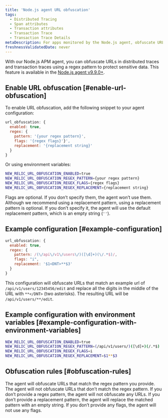 ```yaml
---
title: 'Node.js agent URL obfuscation'
tags:
  - Distributed Tracing
  - Span attributes
  - Transaction attributes
  - Transaction Trace
  - Transaction Trace Details
metaDescription: For apps monitored by the Node.js agent, obfuscate URLS in distributed traces and transaction traces with a regex pattern that protects sensitive data.
freshnessValidatedDate: never
---
```


With our Node.js APM agent, you can obfuscate URLs in distributed traces and transaction traces using a regex pattern to protect sensitive data. This feature is available in the [Node.js agent v9.9.0+](/docs/release-notes/agent-release-notes/nodejs-release-notes/).

## Enable URL obfuscation [#enable-url-obfuscation]

To enable URL obfuscation, add the following snippet to your agent configuration:

```js
url_obfuscation: {
  enabled: true,
  regex: {
    pattern: '{your regex pattern}',
    flags: '{regex flags}'}',
    replacement: '{replacement string}'
  }
}

```

Or using environment variables:

```bash
NEW_RELIC_URL_OBFUSCATION_ENABLED=true
NEW_RELIC_URL_OBFUSCATION_REGEX_PATTERN={your regex pattern}
NEW_RELIC_URL_OBFUSCATION_REGEX_FLAGS={regex flags}
NEW_RELIC_URL_OBFUSCATION_REGEX_REPLACEMENT={replacement string}

```

Flags are optional. If you don’t specify them, the agent won’t use them.
Although we recommend using a replacement pattern, using a replacement pattern is optional. If you don’t specify it, the agent will use the default replacement pattern, which is an empty string (`''`).

## Example configuration [#example-configuration]

```js
url_obfuscation: {
  enabled: true,
  regex: {
    pattern: /(\/api\/v1\/users\/)([\d]+)(\/.*$)/,
    flags: "i",
    replacement: '$1<DNT>**$3'
  }
}

```

This configuration will obfuscate URLs that match an example url of `/api/v1/users/12345456/edit` and replace all the digits in the middle of the URL with `**</DNT>` (two asterisks). The resulting URL will be `/api/v1/users/**/edit`.

## Example configuration with environment variables [#example-configuration-with-environment-variables]

```bash
NEW_RELIC_URL_OBFUSCATION_ENABLED=true
NEW_RELIC_URL_OBFUSCATION_REGEX_PATTERN=(/api/v1/users/)([\d]+)(/.*$)
NEW_RELIC_URL_OBFUSCATION_REGEX_FLAGS=i
NEW_RELIC_URL_OBFUSCATION_REGEX_REPLACEMENT=$1**$3

```

## Obfuscation rules [#obfuscation-rules]

The agent will obfuscate URLs that match the regex pattern you provide. The agent will not obfuscate URLs that don’t match the regex pattern. If you don’t provide a regex pattern, the agent will not obfuscate any URLs. If you don’t provide a replacement pattern, the agent will replace the matched pattern with an empty string. If you don’t provide any flags, the agent will not use any flags.
